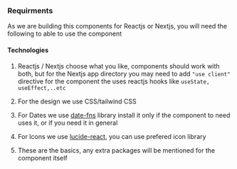 ### Requirments

As we are building this components for Reactjs or Nextjs, you will need the following to able to use the component

#### Technologies

1. Reactjs / Nextjs
   choose what you like, components should work with both, but for the Nextjs app directory you may need to add `"use client"` directive for the component the uses reactjs hooks like `useState, useEffect,..etc`

2. For the design we use CSS/tailwind CSS

3. For Dates we use [date-fns](https://date-fns.org/) library
   install it only if the component to need uses it, or if you need it in general

4. For Icons we use [lucide-react](https://lucide.dev/), you can use prefered icon library

5. These are the basics, any extra packages will be mentioned for the component itself
